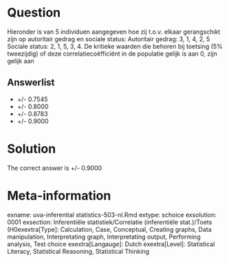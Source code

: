 Question
========

Hieronder is van 5 individuen aangegeven hoe zij t.o.v. elkaar gerangschikt zijn op autoritair gedrag en sociale status:
Autoritair gedrag: 3, 1, 4, 2, 5
Sociale status: 2, 1, 5, 3, 4. De kritieke waarden die behoren bij toetsing (5% tweezijdig) of deze correlatiecoëfficiënt in de populatie gelijk is aan 0, zijn gelijk aan 

Answerlist
----------
* +/- 0.7545
* +/- 0.8000
* +/- 0.8783
* +/- 0.9000

Solution
========

The correct answer is  +/- 0.9000 

Meta-information
================
exname: uva-inferential statistics-503-nl.Rmd 
extype: schoice 
exsolution: 0001 
exsection: Inferentiële statistiek/Correlatie (inferentiële stat.)/Toets (H0exextra[Type]: Calculation, Case, Conceptual, Creating graphs, Data manipulation, Interpretating graph, Interpretating output, Performing analysis, Test choice 
exextra[Langauge]: Dutch 
exextra[Level]: Statistical Literacy, Statistical Reasoning, Statistical Thinking 
